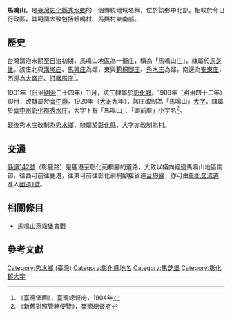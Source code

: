 {{noteTA　
|1 = zh-cn:庄; zh-hk:庄; zh-tw:庄;
}}
'''馬鳴山'''，是[[臺灣|臺灣]][[彰化縣|彰化縣]][[秀水鄉_(台灣)|秀水鄉]]的一個傳統地域名稱，位於該鄉中北部。相較於今日行政區，其範圍大致包括鶴鳴村、馬興村東南部。

==歷史==
台灣清治末期至日治初期，馬鳴山地區為一街庄，稱為「馬鳴山庄」，隸屬於[[馬芝堡|馬芝堡]]。該庄北與[[溝墘庄|溝墘庄]]、[[馬興庄|馬興庄]]為鄰，東與[[莿桐腳_(彰化縣)|莿桐腳庄]]、[[秀水_(彰化縣大字)|秀水庄]]為鄰，南邊為[[安東庄|安東庄]]，西邊為[[大崙_(彰化縣福興鄉)|大崙庄]]、[[打鐵厝庄|打鐵厝庄]]<ref>《臺灣堡圖》，臺灣總督府，1904年</ref>。

1901年（日治[[明治|明治]]三十四年）11月，該庄隸屬於[[彰化廳|彰化廳]]。1909年（明治四十二年）10月，改隸屬於[[臺中廳|臺中廳]]。1920年（[[大正|大正]]九年），該庄改制為「馬鳴山」[[大字|大字]]，隸屬於[[臺中州|臺中州]][[彰化郡|彰化郡]][[秀水庄|秀水庄]]，大字下有「馬鳴山」、「頭前厝」小字名<ref>《新舊對照管轄便覽》，臺灣總督府</ref>。

戰後秀水庄改制為[[秀水鄉_(台灣)|秀水鄉]]，隸屬於[[彰化縣|彰化縣]]，大字亦改制為村。

==交通==
[[縣道142號|縣道142號]]（彰鹿路）是鹿港至彰化莿桐腳的道路，大致以橫向經過馬鳴山地區南部，往西可前往鹿港，往東可前往彰化莿桐腳接省道[[台19線|台19線]]，亦可由[[彰化交流道|彰化交流道]]進入[[中山高速公路|國道1號]]。

== 相關條目 ==

* [[馬鳴山燕霧堡會戰|馬鳴山燕霧堡會戰]]

==參考文獻==
{{reflist}}

{{彰化郡}}

[[Category:秀水鄉_(臺灣)|Category:秀水鄉 (臺灣)]]
[[Category:彰化縣地名|Category:彰化縣地名]]
[[Category:馬芝堡|Category:馬芝堡]]
[[Category:彰化郡大字|Category:彰化郡大字]]